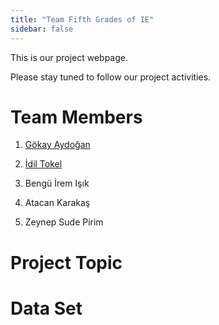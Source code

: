 ```yaml
---
title: "Team Fifth Grades of IE"
sidebar: false 
---
```


This is our project webpage.

Please stay tuned to follow our project activities.

# Team Members

1.  [Gökay Aydoğan](https://github.com/emu-hacettepe-analytics/emu430-fall2024-gokay-aydogan)

2.  [İdil Tokel](https://github.com/emu-hacettepe-analytics/emu430-fall2024-idiltokel)

3.  Bengü İrem Işık

4.  Atacan Karakaş

5.  Zeynep Sude Pirim

# Project Topic

# Data Set
